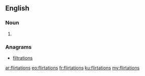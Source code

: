 ==English==

===Noun===
{{head|en|plural}}

# {{plural of|flirtation|lang=en}}

===Anagrams===
* [[filtrations#English|filtrations]]

[[ar:flirtations]]
[[eo:flirtations]]
[[fr:flirtations]]
[[ku:flirtations]]
[[my:flirtations]]
